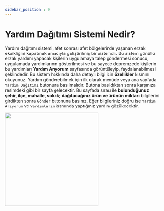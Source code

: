 ---
sidebar_position : 9
---

# Yardım Dağıtımı Sistemi Nedir?
Yardım dağıtımı sistemi, afet sonrası afet bölgelerinde yaşanan erzak eksikliğini kapatmak amacıyla geliştirilmiş bir sistemdir. Bu sistem gönüllü erzak yardımı yapacak kişilerin uygulamaya talep göndermesi sonucu, uygulamada yardımlarının gösterilmesi ve bu sayede depremzede kişilerin bu yardımları **Yardım Arıyorum** sayfasında görüntüleyip, faydalanabilmesi şeklindedir. Bu sistem hakkında daha detaylı bilgi için **özellikler** kısmını okuyunuz. Yardım gönderebilmek için ilk olarak menüde veya ana sayfada `Yardım Dağıtımı` butonuna basılmalıdır. Butona basıldıktan sonra karşınıza resimdeki gibi bir sayfa gelecektir. Bu sayfada sırası ile **bulunduğunuz şehir, ilçe, mahalle, sokak; dağıtacağınız ürün ve ürünün miktarı** bilgilerini girdikten sonra `Gönder` butonuna basınız. Eğer bilgileriniz doğru ise `Yardım Arıyorum` ve `Yardımlarım` kısmında yaptığınız yardım gözükecektir. 


<img src={GitHubLogo} width="300"/>